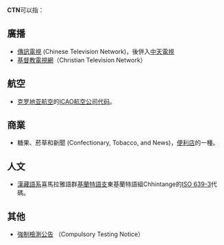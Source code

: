 '''CTN'''可以指：

== 廣播 ==

*[[傳訊電視|傳訊電視]] (Chinese Television Network)，後併入[[中天電視|中天電視]]
*[[基督教電視網|基督教電視網]]（Christian Television Network）

== 航空 ==

*[[克罗地亚航空|克罗地亚航空]]的[[ICAO航空公司代码|ICAO航空公司代码]]。

== 商業 ==

* 糖果、菸草和新聞 (Confectionary, Tobacco, and News)，[[便利店|便利店]]的一種。

== 人文 ==

*[[漢藏語系|漢藏語系]]喜馬拉雅語群[[基蘭特語支|基蘭特語支]]東基蘭特語組Chhintange的[[ISO_639-3|ISO 639-3]]代碼。

== 其他 ==

* [[強制檢測公告|強制檢測公告]] （Compulsory Testing Notice）

{{disambig|Cat=三字拉丁字母缩写消歧义}}